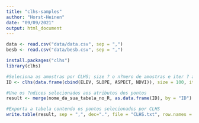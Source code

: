 ```yaml
---
title: "clhs-samples"
author: "Horst-Heinen"
date: "09/09/2021"
output: html_document
---
```



```r
data <- read.csv("data/data.csv", sep = ",")
besb <- read.csv("data/besb.csv", sep = ",")
```

```r
install.packages("clhs")
library(clhs)

#Seleciona as amostras por CLHS; size ? o n?mero de amostras e iter ? a quantidade de itera??es
ID <- clhs(data.frame(cbind(ELEV, SLOPE, ASPECT, NDVI)), size = 100, iter = 10000, simple = TRUE)

#Une os ?ndices selecionados aos atributos dos pontos
result <- merge(nome_da_sua_tabela_no_R, as.data.frame(ID), by = "ID")

#Exporta a tabela contendo os pontos selecionados por CLHS
write.table(result, sep = ",", dec=".", file = "CLHS.txt", row.names = FALSE)
```

